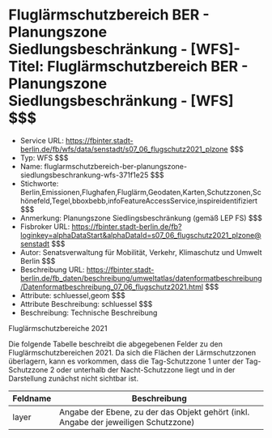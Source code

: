 # Fluglärmschutzbereich BER - Planungszone Siedlungsbeschränkung - [WFS]- Titel: Fluglärmschutzbereich BER - Planungszone Siedlungsbeschränkung - [WFS] $$$
- Service URL: https://fbinter.stadt-berlin.de/fb/wfs/data/senstadt/s07_06_flugschutz2021_plzone $$$
- Typ: WFS $$$
- Name: fluglarmschutzbereich-ber-planungszone-siedlungsbeschrankung-wfs-371f1e25 $$$
- Stichworte: Berlin,Emissionen,Flughafen,Fluglärm,Geodaten,Karten,Schutzzonen,Schönefeld,Tegel,bboxbebb,infoFeatureAccessService,inspireidentifiziert $$$
- Anmerkung: Planungszone Siedlingsbeschränkung (gemäß LEP FS) $$$
- Fisbroker URL: https://fbinter.stadt-berlin.de/fb?loginkey=alphaDataStart&alphaDataId=s07_06_flugschutz2021_plzone@senstadt $$$
- Autor: Senatsverwaltung für Mobilität, Verkehr, Klimaschutz und Umwelt Berlin $$$
- Beschreibung URL: https://fbinter.stadt-berlin.de/fb_daten/beschreibung/umweltatlas/datenformatbeschreibung/Datenformatbeschreibung_07_06_flugschutz2021.html $$$
- Attribute: schluessel,geom $$$
- Attribute Beschreibung: schluessel $$$
- Beschreibung: Technische Beschreibung 

Fluglärmschutzbereiche 2021

Die folgende Tabelle beschreibt die abgegebenen Felder zu den Fluglärmschutzbereichen 2021\. Da sich die Flächen der Lärmschutzzonen überlagern, kann es vorkommen, dass die Tag-Schutzzone 1 unter der Tag-Schutzzone 2 oder unterhalb der Nacht-Schutzzone liegt und in der Darstellung zunächst nicht sichtbar ist.

| **Feldname** | **Beschreibung**                                                                     |
| ------------ | ------------------------------------------------------------------------------------ |
| layer        | Angabe der Ebene, zu der das Objekt gehört  (inkl. Angabe der jeweiligen Schutzzone) | $$$
